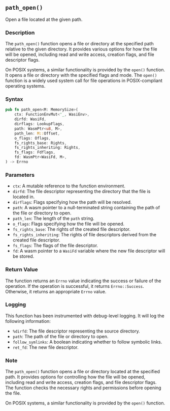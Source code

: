 ## `path_open()`

Open a file located at the given path.

### Description

The `path_open()` function opens a file or directory at the specified path relative to the given directory. It provides various options for how the file will be opened, including read and write access, creation flags, and file descriptor flags.

On POSIX systems, a similar functionality is provided by the `open()` function. It opens a file or directory with the specified flags and mode. The `open()` function is a widely used system call for file operations in POSIX-compliant operating systems.

### Syntax

```rust
pub fn path_open<M: MemorySize>(
    ctx: FunctionEnvMut<'_, WasiEnv>,
    dirfd: WasiFd,
    dirflags: LookupFlags,
    path: WasmPtr<u8, M>,
    path_len: M::Offset,
    o_flags: Oflags,
    fs_rights_base: Rights,
    fs_rights_inheriting: Rights,
    fs_flags: Fdflags,
    fd: WasmPtr<WasiFd, M>,
) -> Errno
```

### Parameters

- `ctx`: A mutable reference to the function environment.
- `dirfd`: The file descriptor representing the directory that the file is located in.
- `dirflags`: Flags specifying how the path will be resolved.
- `path`: A wasm pointer to a null-terminated string containing the path of the file or directory to open.
- `path_len`: The length of the `path` string.
- `o_flags`: Flags specifying how the file will be opened.
- `fs_rights_base`: The rights of the created file descriptor.
- `fs_rights_inheriting`: The rights of file descriptors derived from the created file descriptor.
- `fs_flags`: The flags of the file descriptor.
- `fd`: A wasm pointer to a `WasiFd` variable where the new file descriptor will be stored.

### Return Value

The function returns an `Errno` value indicating the success or failure of the operation. If the operation is successful, it returns `Errno::Success`. Otherwise, it returns an appropriate `Errno` value.

### Logging

This function has been instrumented with debug-level logging. It will log the following information:

- `%dirfd`: The file descriptor representing the source directory.
- `path`: The path of the file or directory to open.
- `follow_symlinks`: A boolean indicating whether to follow symbolic links.
- `ret_fd`: The new file descriptor.

### Note

The `path_open()` function opens a file or directory located at the specified path. It provides options for controlling how the file will be opened, including read and write access, creation flags, and file descriptor flags. The function checks the necessary rights and permissions before opening the file.

On POSIX systems, a similar functionality is provided by the `open()` function.
